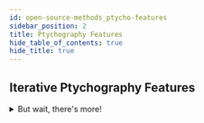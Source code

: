 ```yaml
---
id: open-source-methods_ptycho-features
sidebar_position: 2
title: Ptychography Features
hide_table_of_contents: true
hide_title: true
---
```




## Iterative Ptychography Features

<Tabs Lazy>
  <TabItem value="reconstruction-algorithms" label="Reconstruction Algorithms" default>
    <PtychoFeature01 width="90%" height="100%"/>
  </TabItem>
  <TabItem value="partial-coherence" label="Partial Coherence">
    <PtychoFeature03 width="85%" height="100%"/>
  </TabItem>
  <TabItem value="thick-samples" label="Thick Samples">
    <PtychoFeature04 width="100%" height="100%"/>
  </TabItem>
  <TabItem value="probe-regularizations" label="Probe Regularizations">
    <PtychoFeature02 width="75%" height="100%"/>
  </TabItem>
</Tabs>

<details>
<summary>But wait, there's more!</summary>

- Probe position refinement
- Hyperparameter tuning using Bayesian optimization
- **Joint ptychographic tomographic** 3D reconstructions
- **Simultaneous electrostatic/magnetic** 2D & 3D reconstructions
- See our recent preprint [2309.05250](https://arxiv.org/abs/2309.05250) for more!

</details>

